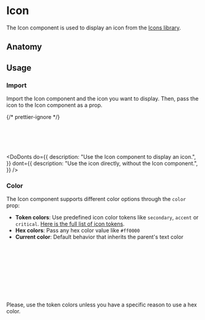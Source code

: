 
<Meta title="Icon" />

# Icon

The Icon component is used to display an icon from the
[Icons library](/docs/foundations-icons--documentation).

## Anatomy

<Canvas of={IconStories.App} />
<Controls of={IconStories.App} />

## Usage

### Import

Import the Icon component and the icon you want to display. Then, pass the icon
to the Icon component as a prop.

{/* prettier-ignore */}
```jsx
import { Icon } from "@/components/Utilities/Icon"
import { Archive } from "@/icons/app"

<Icon icon={Archive} size="md" />
```

<DoDonts
  do={{
    description: "Use the Icon component to display an icon.",
  }}
  dont={{
    description: "Use the icon directly, without the Icon component.",
  }}
/>

### Color

The Icon component supports different color options through the `color` prop:

- **Token colors**: Use predefined icon color tokens like `secondary`, `accent`
  or `critical`.
  [Here is the full list of icon tokens](/docs/foundations-colors--documentation&globals=#icon).
- **Hex colors**: Pass any hex color value like `#ff0000`
- **Current color**: Default behavior that inherits the parent's text color

```jsx
// Using token colors
<Icon icon={Archive} color="secondary" />
<Icon icon={Alert} color="critical" />

// Using hex colors
<Icon icon={Star} color="#ff0000" />

// Using current color (default)
<Icon icon={Home} />
```

Please, use the token colors unless you have a specific reason to use a hex
color.
